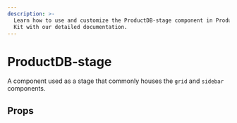 ```yaml
---
description: >-
  Learn how to use and customize the ProductDB-stage component in ProductDB's Angular UI
  Kit with our detailed documentation.
---
```


# ProductDB-stage

A component used as a stage that commonly houses
the `grid` and `sidebar` components.

## Props

<PropsTable of="ProductDB-stage" />

<head>
  <title>Angular UI Kit ProductDB-stage</title>
</head>
